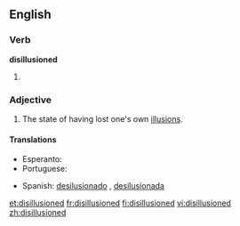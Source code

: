 ==English==

===Verb===
'''disillusioned'''

# {{past of|[[disillusion]]}}

===Adjective===
{{en-adj}}

# The state of having lost one's own [[illusion]]s.

====Translations====
{{trans-top}}
* Esperanto: {{t-|eo|seniluziigata|xs=Esperanto}}
* Portuguese: {{t+|pt|desiludido}}
{{trans-mid}}
* Spanish: [[desilusionado]] {{m}}, [[desilusionada]] {{f}}
{{trans-bottom}}

[[et:disillusioned]]
[[fr:disillusioned]]
[[fi:disillusioned]]
[[vi:disillusioned]]
[[zh:disillusioned]]